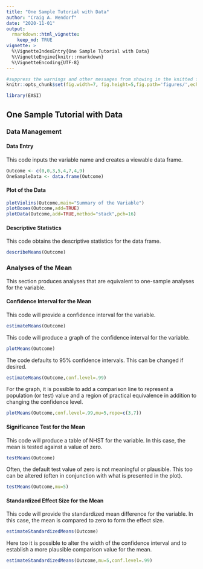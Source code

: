 ```yaml
---
title: "One Sample Tutorial with Data"
author: "Craig A. Wendorf"
date: "2020-11-01"
output: 
  rmarkdown::html_vignette:
    keep_md: TRUE
vignette: >
  %\VignetteIndexEntry{One Sample Tutorial with Data}
  %\VignetteEngine{knitr::rmarkdown}
  %\VignetteEncoding{UTF-8}
---
```


```r
#suppress the warnings and other messages from showing in the knitted file.
knitr::opts_chunk$set(fig.width=7, fig.height=5,fig.path='figures/',echo=TRUE,warning=FALSE,message=FALSE)
```

```r
library(EASI)
```

## One Sample Tutorial with Data

### Data Management

#### Data Entry

This code inputs the variable name and creates a viewable data frame.
```r
Outcome <- c(0,0,3,5,4,7,4,9)
OneSampleData <- data.frame(Outcome)
```

#### Plot of the Data

```r
plotViolins(Outcome,main="Summary of the Variable")
plotBoxes(Outcome,add=TRUE)
plotData(Outcome,add=TRUE,method="stack",pch=16)
```

#### Descriptive Statistics

This code obtains the descriptive statistics for the data frame.
```r
describeMeans(Outcome)
```

### Analyses of the Mean

This section produces analyses that are equivalent to one-sample analyses for the variable.

#### Confidence Interval for the Mean

This code will provide a confidence interval for the variable.
```r
estimateMeans(Outcome)
```

This code will produce a graph of the confidence interval for the variable.
```r
plotMeans(Outcome)
```

The code defaults to 95% confidence intervals. This can be changed if desired.
```r
estimateMeans(Outcome,conf.level=.99)
```

For the graph, it is possible to add a comparison line to represent a population (or test) value and a region of practical equivalence in addition to changing the confidence level.
```r
plotMeans(Outcome,conf.level=.99,mu=5,rope=c(3,7))
```

#### Significance Test for the Mean

This code will produce a table of NHST for the variable. In this case, the mean is tested against a value of zero.
```r
testMeans(Outcome)
```

Often, the default test value of zero is not meaningful or plausible. This too can be altered (often in conjunction with what is presented in the plot).
```r
testMeans(Outcome,mu=5)
```

#### Standardized Effect Size for the Mean

This code will provide the standardized mean difference for the variable. In this case, the mean is compared to zero to form the effect size.
```r
estimateStandardizedMeans(Outcome)
```

Here too it is possible to alter the width of the confidence interval and to establish a more plausible comparison value for the mean.
```r
estimateStandardizedMeans(Outcome,mu=5,conf.level=.99)
```
